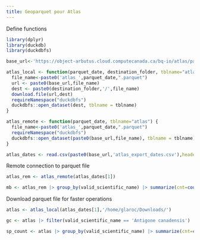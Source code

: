 ```yaml
---
title: Geoparquet pour Atlas 
---
```


Define functions

````r
library(dplyr)
library(duckdb)
library(duckdbfs)

base_url<-'https://object-arbutus.cloud.computecanada.ca/bq-io/atlas/parquet/'

atlas_local <- function(parquet_date, destination_folder, tblname="atlas"){
  file_name<-paste0('atlas_',parquet_date,".parquet")
  url <- paste0(base_url,file_name)
  dest <- paste0(destination_folder,'/',file_name)
  download.file(url,dest)
  requireNamespace("duckdbfs")
  duckdbfs::open_dataset(dest, tblname = tblname)
}

atlas_remote <- function(parquet_date, tblname="atlas") {
  file_name<-paste0('atlas_',parquet_date,".parquet")
  requireNamespace("duckdbfs")
  duckdbfs::open_dataset(paste0(base_url,file_name), tblname = tblname)
}

atlas_dates <- read.csv(paste0(base_url,'atlas_export_dates.csv'),header=FALSE, col.names=c('dates'))
````

Remote connection to parquet file

````r

atlas_rem <- atlas_remote(atlas_dates[1])

mb <- atlas_rem |> group_by(valid_scientific_name) |> summarize(cnt=count()) |> collect()
````

Download parquet file for faster operations
````r

atlas <- atlas_local(atlas_dates[1],'/home/glaroc/Downloads/')

gc <- atlas |> filter(valid_scientific_name == 'Antigone canadensis') |> collect()

sp_count <- atlas |> group_by(valid_scientific_name) |> summarize(cnt=count()) |> collect()
````

